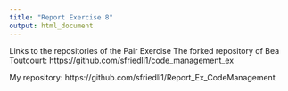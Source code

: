 ```yaml
---
title: "Report Exercise 8"
output: html_document
---
```


Links to the repositories of the Pair Exercise
The forked repository of Bea Toutcourt:
https://github.com/sfriedli1/code_management_ex

My repository:
https://github.com/sfriedli1/Report_Ex_CodeManagement